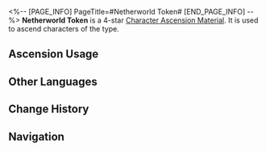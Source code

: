 <%-- [PAGE_INFO]
PageTitle=#Netherworld Token#
[END_PAGE_INFO] --%>
{{Item Infobox
|id          = 110411
|image       = Item Netherworld Token.png
|type        = Character Ascension Material
|invCategory = Upgrade Materials
|rarity      = 4
|effect      = 
|description = The Aurumaton Spectral Envoy's weapon. Can be used for the Ascension of Physical characters.
|source1     = [[Stagnant Shadow: Fyxestroll Garden]]
|source2     = [[Stagnant Shadow (Fyxestroll Garden)]]
|source3     = [[Omni-Synthesizer]] &mdash; Material Exchange
}}
{{Description|This is both a weapon used by the Ten-Lords Commission messengers to subdue mara and abominations, as well as a token they present when undertaking operations. No authorities of the mortal realm have jurisdiction over them.<br /><br />''"Messengers of Netherworld, authorized envoys of death's realm. Bearing orders for apprehension, with no pardon for transgressors."''}}
'''Netherworld Token''' is a 4-star [[Character Ascension Material]]. It is used to ascend characters of the {{Color|Physical|link=1}} type.

==Ascension Usage==
{{Ascension Usage}}

==Other Languages==
{{Other Languages
|en   = Netherworld Token
|zhs  = 幽府通令
|zht  = 幽府通令
|ja   = 幽府通令
|ko   = 명부 명령
|es   = Pase del inframundo
|fr   = Jeton de l'au-delà
|ru   = Призрачный пропуск
|th   = Netherworld Token
|vi   = Thông Lệnh Cõi Âm
|de   = Unterweltpass
|id   = Netherworld Token
|pt   = Token do Submundo
}}

==Change History==
{{Change History|1.0}}

==Navigation==
{{Upgrade Material Navbox}}